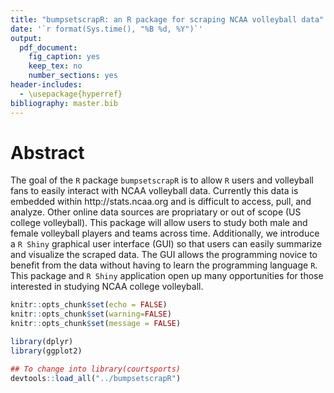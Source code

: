 ```yaml
---
title: "bumpsetscrapR: an R package for scraping NCAA volleyball data"
date: '`r format(Sys.time(), "%B %d, %Y")`'
output:
  pdf_document:
    fig_caption: yes
    keep_tex: no
    number_sections: yes
header-includes:
  - \usepackage{hyperref}
bibliography: master.bib
---
```



Abstract
===============================================================================
 
The goal of the $\texttt{R}$ package $\texttt{bumpsetscrapR}$ is to allow $\texttt{R}$ users and volleyball fans to easily interact with NCAA volleyball data. Currently this data is embedded within http://stats.ncaa.org and is difficult to access, pull, and analyze. Other online data sources are propriatary or out of scope (US college volleyball). This package will allow users to study both male and female volleyball players and teams across time. Additionally, we introduce a $\texttt{R Shiny}$ graphical user interface (GUI) so that users can easily summarize and visualize the scraped data. The GUI allows the programming novice to benefit from the data without having to learn the programming language $\texttt{R}$. This package and $\texttt{R Shiny}$ application open up many opportunities for those interested in studying NCAA college volleyball. 

```r
knitr::opts_chunk$set(echo = FALSE)
knitr::opts_chunk$set(warning=FALSE)
knitr::opts_chunk$set(message = FALSE)

library(dplyr)
library(ggplot2)

## To change into library(courtsports)
devtools::load_all("../bumpsetscrapR")
```



<!-- # Introducing $\texttt{bumpsetscrapR}$ -->




<!-- # References {#sec:refs} -->

\footnotesize
